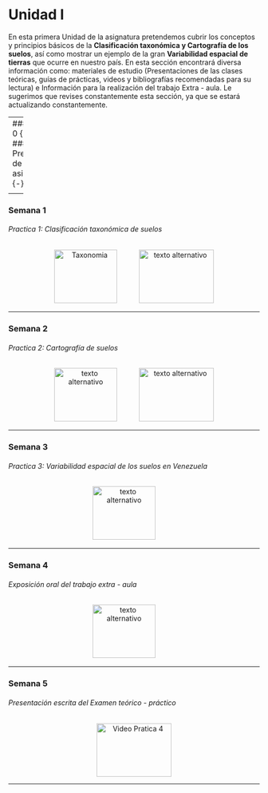 # Unidad I 

En esta primera Unidad de la asignatura pretendemos cubrir los conceptos y principios básicos de la **Clasificación taxonómica y Cartografía de los suelos**, así como mostrar un ejemplo de la gran **Variabilidad espacial de tierras** que ocurre en nuestro país. En esta sección encontrará diversa información como: materiales de estudio (Presentaciones de las clases teóricas, guías de prácticas, videos y bibliografías recomendadas para su lectura) e Información para la realización del trabajo Extra - aula. Le sugerimos que revises constantemente esta sección, ya que se estará actualizando constantemente.

---
### Semana 0 {-}
###### Presentacion de la asignatura {-}

<div>
<p style = 'text-align:center;'>
<a style = 'padding-right: 40px;' href="pdf/Unidad1/Clase_teoria_semana_00.pdf" target="_blank" title="Presentacion de la asignatura"><img src="Imagenes/presentacion3.png" alt="Bienvenida" width="126" height="107"/></a>
<a style = 'padding-right: 40px;' href="pdf/Unidad1/Guia_practica_unidad_1.pdf" target="_blank" title="Guia practica Unidad 1"><img src="Imagenes/practica3.png" alt="Guia Practica 1" width="126" height="107"/></a>
<a href="Disponible.html" target="_blank" title="Video introductorio Practica 1"><img src="Imagenes/youtube5.png" alt="texto alternativo" width="150" height="107"/></a>
</p>
</div>

---

### Semana 1  {-}
###### Practica 1: Clasificación taxonómica de suelos {-}

<div>
<p style = 'text-align:center;'>
<a style = 'padding-right: 40px;' href="pdf/Unidad1/Clase_teoria_semana_01_Clasificacion_suelos.pdf" target="_blank" title="Clasificacion taxonomica de suelos"><img src="Imagenes/presentacion3.png" alt="Taxonomia" width="126" height="107"/></a>
<a href="Disponible.html" target="_blank" title="Video introductorio Practica 2"><img src="Imagenes/youtube5.png" alt="texto alternativo" width="150" height="107"/></a>
</p>
</div>

---

### Semana 2{-}
###### Practica 2: Cartografía de suelos {-}

<div>
<p style = 'text-align:center;'>
<a style = 'padding-right: 40px;' href="pdf/Unidad1/Clase_teoria_semana_02_Cartografia.pdf" target="_blank" title="Cartografia de suelos"><img src="Imagenes/presentacion3.png" alt="texto alternativo" width="126" height="107"/></a>
<a href="Disponible.html" target="_blank" title="Video introductorio Practica 3"><img src="Imagenes/youtube5.png" alt="texto alternativo" width="150" height="107"/></a>
</p>
</div>

---

### Semana 3{-}
###### Practica 3: Variabilidad espacial de los suelos en Venezuela {-}

<div>
<p style = 'text-align:center;'>
<a style = 'padding-right: 40px;' href="pdf/Unidad1/Clase_teoria_semana_03_Variabilidad_suelos.pdf" target="_blank" title="Variabilidad espacial de suelos en Venezuela"><img src="Imagenes/presentacion3.png" alt="texto alternativo" width="126" height="107"/></a>
<!-- <a href="pdf/xxx.pdf" target="_blank" title="Video sobre trabajo Extra - aula"><img src="Imagenes/youtube5.png" alt="Trabajo Extra - aula" width="150" height="107"/></a> -->
</p>
</div>

---

### Semana 4 {-}
###### Exposición oral del trabajo extra - aula {-}

<div>
<p style = 'text-align:center;'>
<a style = 'padding-right: 40px;' href="pdf/Unidad1/Clase_teoria_semana_04_repaso_U1.pdf" target="_blank" title="Clase de repaso de la unidad 1"><img src="Imagenes/presentacion3.png" alt="texto alternativo" width="126" height="107"/></a>
</p>
</div>
---

### Semana 5 {-}
###### Presentación escrita del Examen teórico - práctico {-}

<div>
<p style = 'text-align:center;'>
<a href="Disponible.html" target="_blank" title="Video introductorio Pratica 4"><img src="Imagenes/youtube5.png" alt="Video Pratica 4" width="150" height="107"></a>
</p>
</div>
---
